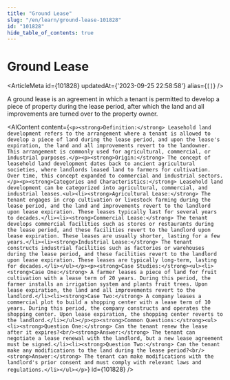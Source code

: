 ```yaml
---
title: "Ground Lease"
slug: "/en/learn/ground-lease-101828"
id: "101828"
hide_table_of_contents: true
---
```



# Ground Lease

<ArticleMeta id={101828} updatedAt={'2023-09-25 22:58:58'} alias={`[]`} />
<div className='border-solid border-b border-t-0 my-4 border-[var(--ifm-color-gray-300)]' />

A ground lease is an agreement in which a tenant is permitted to develop a piece of property during the lease period, after which the land and all improvements are turned over to the property owner.

<AIContent content={`<p><strong>Definition:</strong> Leasehold land development refers to the arrangement where a tenant is allowed to develop a piece of land during the lease period, and upon the lease's expiration, the land and all improvements revert to the landowner. This arrangement is commonly used for agricultural, commercial, or industrial purposes.</p><p><strong>Origin:</strong> The concept of leasehold land development dates back to ancient agricultural societies, where landlords leased land to farmers for cultivation. Over time, this concept expanded to commercial and industrial sectors.</p><p><strong>Categories and Characteristics:</strong> Leasehold land development can be categorized into agricultural, commercial, and industrial leases.<ul><li><strong>Agricultural Lease:</strong> The tenant engages in crop cultivation or livestock farming during the lease period, and the land and improvements revert to the landlord upon lease expiration. These leases typically last for several years to decades.</li><li><strong>Commercial Lease:</strong> The tenant develops commercial facilities such as stores or restaurants during the lease period, and these facilities revert to the landlord upon lease expiration. These leases are usually shorter, lasting for a few years.</li><li><strong>Industrial Lease:</strong> The tenant constructs industrial facilities such as factories or warehouses during the lease period, and these facilities revert to the landlord upon lease expiration. These leases are typically long-term, lasting for decades.</li></ul></p><p><strong>Case Studies:</strong><ul><li><strong>Case One:</strong> A farmer leases a piece of land for fruit cultivation with a lease term of 20 years. During this period, the farmer installs an irrigation system and plants fruit trees. Upon lease expiration, the land and all improvements revert to the landlord.</li><li><strong>Case Two:</strong> A company leases a commercial plot to build a shopping center with a lease term of 10 years. During this period, the company constructs and operates the shopping center. Upon lease expiration, the shopping center reverts to the landlord.</li></ul></p><p><strong>Common Questions:</strong><ul><li><strong>Question One:</strong> Can the tenant renew the lease after it expires?<br/><strong>Answer:</strong> The tenant can negotiate a lease renewal with the landlord, but a new lease agreement must be signed.</li><li><strong>Question Two:</strong> Can the tenant make any modifications to the land during the lease period?<br/><strong>Answer:</strong> The tenant can make modifications with the landlord's prior consent and must comply with relevant laws and regulations.</li></ul></p>`} id={101828} />
